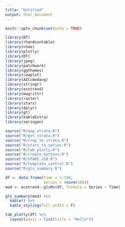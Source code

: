 ```yaml
---
title: "Untitled"
output: html_document
---
```


```r
knitr::opts_chunk$set(echo = TRUE)

library(DT)
library(rhandsontable)
library(nlme)
library(plotly)
library(DT)
library(jpeg)
library(patchwork)
library(ggthemes)
library(cowplot)
library(AICcmodavg)
library(stringr)
library(ecotrend)
library(magrittr)
library(raster)
library(stars)
library(dplyr)
library(gt)
library(kableExtra)
library(xaringan)

source("R/map_strata.R")
source("R/get_strata.R")
source("R/crop_to_strata.R")
source("R/stars_to_series.R")
source("R/tab_plotly.R")
source("R/create_buttons.R")
source("R/STARS_v18.R")
source("R/template_control.R")
source("R/gls_summary.R")
```

<style type="text/css">
.twoC {width: 100%}
.clearer {clear: both}
.twoC .table {max-width: 50%; float: right}
.twoC img {max-width: 50%; float: left}
</style>

<div class="twoC">

```r
df <- data.frame(Time = 1:100,
                 Series = rnorm(100))
mod <- ecotrend::glsMs(df, formula = Series ~ Time)

gls_summary(mod) %>% 
  kable() %>% 
  kable_styling(full_width = F)
```


```r

tab_plotly(df) %>% 
  layout(yaxis = list(title = "Hello"))
```

</div>
<div class="clearer"></div>
